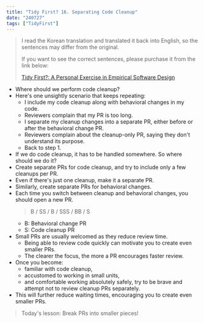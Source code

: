 ```yaml
---
title: "Tidy First? 16. Separating Code Cleanup"
date: "240727"
tags: ["TidyFirst"]
---
```


> I read the Korean translation and translated it back into English, so the sentences may differ from the original.
>
> If you want to see the correct sentences, please purchase it from the link below:
>
> [Tidy First?: A Personal Exercise in Empirical Software Design](https://www.amazon.com/Tidy-First-Personal-Exercise-Empirical/dp/1098151240)

- Where should we perform code cleanup?
- Here's one unsightly scenario that keeps repeating:
  - I include my code cleanup along with behavioral changes in my code.
  - Reviewers complain that my PR is too long.
  - I separate my cleanup changes into a separate PR, either before or after the behavioral change PR.
  - Reviewers complain about the cleanup-only PR, saying they don't understand its purpose.
  - Back to step 1.
- If we do code cleanup, it has to be handled somewhere. So where should we do it?
- Create separate PRs for code cleanup, and try to include only a few cleanups per PR.
- Even if there's just one cleanup, make it a separate PR.
- Similarly, create separate PRs for behavioral changes.
- Each time you switch between cleanup and behavioral changes, you should open a new PR.
  > B / SS / B / SSS / BB / S
  - B: Behavioral change PR
  - S: Code cleanup PR
- Small PRs are usually welcomed as they reduce review time.
  - Being able to review code quickly can motivate you to create even smaller PRs.
  - The clearer the focus, the more a PR encourages faster review.
- Once you become:
  - familiar with code cleanup,
  - accustomed to working in small units,
  - and comfortable working absolutely safely,
    try to be brave and attempt not to review cleanup PRs separately.
- This will further reduce waiting times, encouraging you to create even smaller PRs.

> Today's lesson: Break PRs into smaller pieces!
